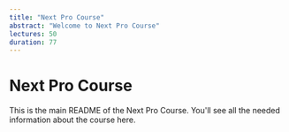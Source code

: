```yaml
---
title: "Next Pro Course"
abstract: "Welcome to Next Pro Course"
lectures: 50
duration: 77
---
```


# Next Pro Course

This is the main README of the Next Pro Course. You'll see all the needed information about the
course here.


